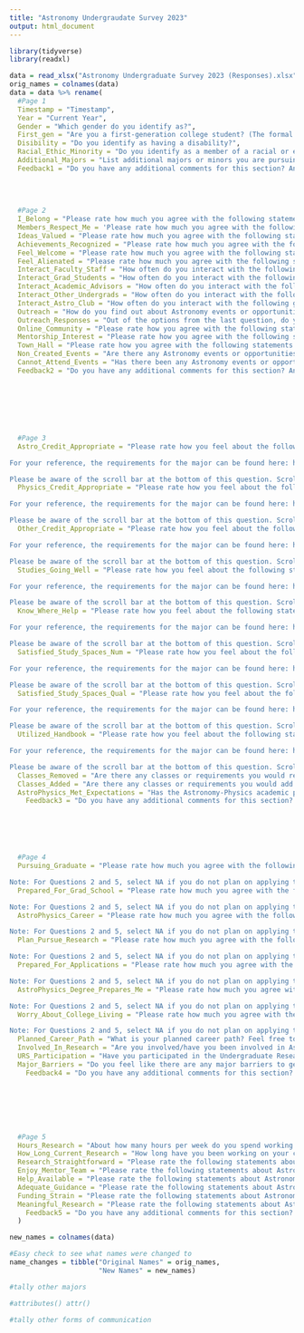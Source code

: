 ```yaml
---
title: "Astronomy Undergraudate Survey 2023"
output: html_document
---
```


```r
library(tidyverse)
library(readxl)
```


```r
data = read_xlsx("Astronomy Undergraduate Survey 2023 (Responses).xlsx")
orig_names = colnames(data)
data = data %>% rename(
  #Page 1
  Timestamp = "Timestamp",
  Year = "Current Year",
  Gender = "Which gender do you identify as?",
  First_gen = "Are you a first-generation college student? (The formal definition of a first-generation college student is a student whose parents did not complete a four-year college degree)",
  Disibility = "Do you identify as having a disability?",
  Racial_Ethic_Minority = "Do you identify as a member of a racial or ethnic minority group?",
  Additional_Majors = "List additional majors or minors you are pursuing:",
  Feedback1 = "Do you have any additional comments for this section? Any additional information or feedback is appreciated....8",
  
  
  
  
  #Page 2
  I_Belong = "Please rate how much you agree with the following statements about how you are treated in the Astronomy Department: [I belong in the Astronomy Department]",
  Members_Respect_Me = 'Please rate how much you agree with the following statements about how you are treated in the Astronomy Department: [Members in the Astronomy Department respect me]',
  Ideas_Valued = "Please rate how much you agree with the following statements about how you are treated in the Astronomy Department: [My ideas are valued by members of the Astronomy Department]",
  Achievements_Recognized = "Please rate how much you agree with the following statements about how you are treated in the Astronomy Department: [People in the Astronomy Department recognize my achievements ]",
  Feel_Welcome = "Please rate how much you agree with the following statements about how you are treated in the Astronomy Department: [I feel welcome to Astronomy Department events]", 
  Feel_Alienated = "Please rate how much you agree with the following statements about how you are treated in the Astronomy Department: [I feel alienated from the Astronomy Department]", 
  Interact_Faculty_Staff = "How often do you interact with the following groups outside of class? [Astronomy Faculty / Staff (professors, scientists, administration, etc)]", 
  Interact_Grad_Students = "How often do you interact with the following groups outside of class? [Astronomy Graduate students]",
  Interact_Academic_Advisors = "How often do you interact with the following groups outside of class? [Academic Advisors]",
  Interact_Other_Undergrads = "How often do you interact with the following groups outside of class? [Other Undergraduates]", 
  Interact_Astro_Club = "How often do you interact with the following groups outside of class? [Astronomy Club]", 
  Outreach = "How do you find out about Astronomy events or opportunities?",
  Outreach_Responses = "Out of the options from the last question, do you have any that you prefer? Feel free to elaborate.",
  Online_Community = "Please rate how you agree with the following statements about proposed ideas in the Astronomy Department [I would benefit from and join a moderated online community for Astronomy Undergraduates (Discord, Slack, Google Group, etc)]",
  Mentorship_Interest = "Please rate how you agree with the following statements about proposed ideas in the Astronomy Department [I am interested in a program for mentoring recently declared undergraduate Astronomy-Physics students]",
  Town_Hall = "Please rate how you agree with the following statements about proposed ideas in the Astronomy Department [I would participate in an Astronomy Undergraduate Town Hall to discuss improvements within the department with faculty and advisors]",
  Non_Created_Events = "Are there any Astronomy events or opportunities that you would like to attend that have not been created?",
  Cannot_Attend_Events = "Has there been any Astronomy events or opportunities that you have wanted to participate in, but have not been able to? Feel free to elaborate on the reasons why (schedule conflict, social climate issue, etc.).",
  Feedback2 = "Do you have any additional comments for this section? Any additional information or feedback is appreciated....27",
  
  
  
  
  
  
  
  #Page 3
  Astro_Credit_Appropriate = "Please rate how you feel about the following statements related to the Astronomy-Physics academic experience. 

For your reference, the requirements for the major can be found here: https://guide.wisc.edu/undergraduate/letters-science/astronomy/astronomy-physics-bs/#requirementstext

Please be aware of the scroll bar at the bottom of this question. Scroll to see all answer options. [The number of Astronomy credits/classes is appropriate for the major]",
  Physics_Credit_Appropriate = "Please rate how you feel about the following statements related to the Astronomy-Physics academic experience. 

For your reference, the requirements for the major can be found here: https://guide.wisc.edu/undergraduate/letters-science/astronomy/astronomy-physics-bs/#requirementstext

Please be aware of the scroll bar at the bottom of this question. Scroll to see all answer options. [The number of Physics credits/classes is appropriate for the major]",
  Other_Credit_Appropriate = "Please rate how you feel about the following statements related to the Astronomy-Physics academic experience. 

For your reference, the requirements for the major can be found here: https://guide.wisc.edu/undergraduate/letters-science/astronomy/astronomy-physics-bs/#requirementstext

Please be aware of the scroll bar at the bottom of this question. Scroll to see all answer options. [The number of other credits/classes (math, computer science, etc.) is appropriate for the major]",
  Studies_Going_Well = "Please rate how you feel about the following statements related to the Astronomy-Physics academic experience. 

For your reference, the requirements for the major can be found here: https://guide.wisc.edu/undergraduate/letters-science/astronomy/astronomy-physics-bs/#requirementstext

Please be aware of the scroll bar at the bottom of this question. Scroll to see all answer options. [I am doing well in my studies]",
  Know_Where_Help = "Please rate how you feel about the following statements related to the Astronomy-Physics academic experience. 

For your reference, the requirements for the major can be found here: https://guide.wisc.edu/undergraduate/letters-science/astronomy/astronomy-physics-bs/#requirementstext

Please be aware of the scroll bar at the bottom of this question. Scroll to see all answer options. [I know where to get help in my classes if/when I need it]",
  Satisfied_Study_Spaces_Num = "Please rate how you feel about the following statements related to the Astronomy-Physics academic experience. 

For your reference, the requirements for the major can be found here: https://guide.wisc.edu/undergraduate/letters-science/astronomy/astronomy-physics-bs/#requirementstext

Please be aware of the scroll bar at the bottom of this question. Scroll to see all answer options. [I am satisfied with the number of study spaces for Astronomy students]",
  Satisfied_Study_Spaces_Qual = "Please rate how you feel about the following statements related to the Astronomy-Physics academic experience. 

For your reference, the requirements for the major can be found here: https://guide.wisc.edu/undergraduate/letters-science/astronomy/astronomy-physics-bs/#requirementstext

Please be aware of the scroll bar at the bottom of this question. Scroll to see all answer options. [I am satisfied with the quality of the study spaces for Astronomy students]",
  Utilized_Handbook = "Please rate how you feel about the following statements related to the Astronomy-Physics academic experience. 

For your reference, the requirements for the major can be found here: https://guide.wisc.edu/undergraduate/letters-science/astronomy/astronomy-physics-bs/#requirementstext

Please be aware of the scroll bar at the bottom of this question. Scroll to see all answer options. [I have utilized the Astronomy-Physics Undergrad Handbook (such as the resource at https://docs.google.com/document/d/1JZuQKvu5Dsk0FwS9rAd9vmvEWidWGXTM/)]",
  Classes_Removed = "Are there any classes or requirements you would remove from the major?",
  Classes_Added = "Are there any classes or requirements you would add to the major?",
  AstroPhysics_Met_Expectations = "Has the Astronomy-Physics academic program met your expectations? Feel free to elaborate.",
    Feedback3 = "Do you have any additional comments for this section? Any additional information or feedback is appreciated....39",
  





  #Page 4
  Pursuing_Graduate = "Please rate how much you agree with the following statements about your career and plans beyond university. 

Note: For Questions 2 and 5, select NA if you do not plan on applying to the programs in the previous question. [I am planning on pursuing a Graduate degree in Astronomy or Physics]",
  Prepared_For_Grad_School = "Please rate how much you agree with the following statements about your career and plans beyond university. 

Note: For Questions 2 and 5, select NA if you do not plan on applying to the programs in the previous question. [...I am prepared and have the resources for Graduate school applications ]",
  AstroPhysics_Career = "Please rate how much you agree with the following statements about your career and plans beyond university. 

Note: For Questions 2 and 5, select NA if you do not plan on applying to the programs in the previous question. [I am planning on pursuing a career in Astrophysics]",
  Plan_Pursue_Research = "Please rate how much you agree with the following statements about your career and plans beyond university. 

Note: For Questions 2 and 5, select NA if you do not plan on applying to the programs in the previous question. [I am planning on pursuing an REU, internship, or other research program outside of UW-Madison]",
  Prepared_For_Applications = "Please rate how much you agree with the following statements about your career and plans beyond university. 

Note: For Questions 2 and 5, select NA if you do not plan on applying to the programs in the previous question. [...I am prepared and have the resources for these applications]",
  AstroPhysics_Degree_Prepares_Me = "Please rate how much you agree with the following statements about your career and plans beyond university. 

Note: For Questions 2 and 5, select NA if you do not plan on applying to the programs in the previous question. [My Astronomy-Physics degree is preparing me to succeed in my plans after university]",
  Worry_About_College_Living = "Please rate how much you agree with the following statements about your career and plans beyond university. 

Note: For Questions 2 and 5, select NA if you do not plan on applying to the programs in the previous question. [I worry often about paying for college or other living expenses]",
  Planned_Career_Path = "What is your planned career path? Feel free to elaborate on what your plans after university are.",
  Involved_In_Research = "Are you involved/have you been involved in Astronomy or Physics research at UW-Madison?",
  URS_Participation = "Have you participated in the Undergraduate Research Scholars (URS) program for Astronomy research?",
  Major_Barriers = "Do you feel like there are any major barriers to getting into or completing the Astronomy opportunities (such as research, volunteer work, etc.) you wish to participate in? These barriers could be curricular or extra-curricular.",
    Feedback4 = "Do you have any additional comments for this section? Any additional information or feedback is appreciated....51",







  #Page 5
  Hours_Research = "About how many hours per week do you spend working on research?",
  How_Long_Current_Research = "How long have you been working on your current research?",
  Research_Straightforward = "Please rate the following statements about Astronomy/Physics Research at UW-Madison [It was straightforward to find a project and get started with research]",
  Enjoy_Mentor_Team = "Please rate the following statements about Astronomy/Physics Research at UW-Madison [I enjoy working with my research mentor and/or team]",
  Help_Available = "Please rate the following statements about Astronomy/Physics Research at UW-Madison [Help is available when I have a problem with my research]",
  Adequate_Guidance = "Please rate the following statements about Astronomy/Physics Research at UW-Madison [I receive adequate guidance from my mentor]",
  Funding_Strain = "Please rate the following statements about Astronomy/Physics Research at UW-Madison [Funding has placed a strain on my ability to conduct research]",
  Meaningful_Research = "Please rate the following statements about Astronomy/Physics Research at UW-Madison [My research feels meaningful to developing my career and expanding my astronomical knowledge]",
    Feedback5 = "Do you have any additional comments for this section? Any additional information or feedback is appreciated....60"  
  )

new_names = colnames(data)

#Easy check to see what names were changed to
name_changes = tibble("Original Names" = orig_names, 
                      "New Names" = new_names)

#tally other majors

#attributes() attr()

#tally other forms of communication
```























